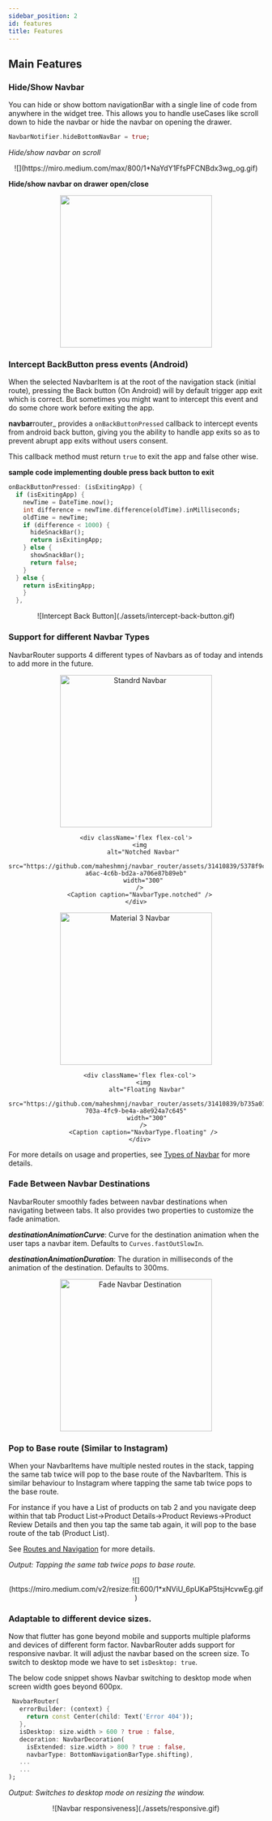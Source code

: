 ```yaml
---
sidebar_position: 2
id: features
title: Features
---
```


## Main Features


### Hide/Show Navbar

You can hide or show bottom navigationBar with a single line of code from anywhere in the widget tree. This allows you to handle useCases like scroll down to hide the navbar or hide the navbar on opening the drawer.

```dart
NavbarNotifier.hideBottomNavBar = true;
```

_Hide/show navbar on scroll_

<center>
  ![](https://miro.medium.com/max/800/1*NaYdY1FfsPFCNBdx3wg_og.gif)
</center>

**Hide/show navbar on drawer open/close**

<center>
  <img
    src="https://user-images.githubusercontent.com/31410839/173987446-c8c79bb0-d24c-46c1-bc4a-582508a4e187.gif"
    width="300"
  />
</center>

### Intercept BackButton press events (Android)

When the selected NavbarItem is at the root of the navigation stack (initial route), pressing the Back button (On Android) will by default trigger app exit which is correct. But sometimes you might want to intercept this event and do some chore work before exiting the app.

**navbar**router\_ provides a `onBackButtonPressed` callback to intercept events from android back button, giving you the ability to handle app exits so as to prevent abrupt app exits without users consent.

This callback method must return `true` to exit the app and false other wise.

**sample code implementing double press back button to exit**

```dart
onBackButtonPressed: (isExitingApp) {
  if (isExitingApp) {
    newTime = DateTime.now();
    int difference = newTime.difference(oldTime).inMilliseconds;
    oldTime = newTime;
    if (difference < 1000) {
      hideSnackBar();
      return isExitingApp;
    } else {
      showSnackBar();
      return false;
    }
  } else {
    return isExitingApp;
    }
  },
```

<center>![Intercept Back Button](./assets/intercept-back-button.gif)</center>

### Support for different Navbar Types

NavbarRouter supports 4 different types of Navbars as of today and intends to add more in the future.

<center>
  <div className="flex justify-center">
    <div className='flex flex-col'>
      <img
        alt="Standrd Navbar"
        src="https://github.com/maheshmnj/navbar_router/assets/31410839/62d6154f-dcf5-4aa9-a819-e2c84caebad1"
        width="300"
      />
      <Caption caption="NavbarType.standard" />
    </div>

    <div className='flex flex-col'>
      <img
        alt="Notched Navbar"
        src="https://github.com/maheshmnj/navbar_router/assets/31410839/5378f9cd-a6ac-4c6b-bd2a-a706e87b89eb"
        width="300"
      />
      <Caption caption="NavbarType.notched" />
    </div>

  </div>

   <div className="flex justify-center">
    <div className='flex flex-col'>
      <img
        alt="Material 3 Navbar"
        src="https://github.com/maheshmnj/navbar_router/assets/31410839/027adf4f-d527-4dc5-ac22-8fe321734977"
        width="300"
      />
      <Caption caption="NavbarType.material3" />
    </div>

      <div className='flex flex-col'>
        <img
          alt="Floating Navbar"
          src="https://github.com/maheshmnj/navbar_router/assets/31410839/b735a016-703a-4fc9-be4a-a8e924a7c645"
          width="300"
        />
        <Caption caption="NavbarType.floating" />
      </div>
  </div>
</center>

For more details on usage and properties, see [Types of Navbar](./types) for more details.

### Fade Between Navbar Destinations

NavbarRouter smoothly fades between navbar destinations when navigating between tabs. It also provides two properties to customize the fade animation.

**_destinationAnimationCurve_**: Curve for the destination animation when the user taps a navbar item. Defaults to `Curves.fastOutSlowIn`.

**_destinationAnimationDuration_**: The duration in milliseconds of the animation of the destination. Defaults to 300ms.

<center>
  <img
    alt="Fade Navbar Destination"
    src="https://github.com/flutter/flutter/assets/31410839/90e2d176-cd62-4e0f-8b3c-6afa64c96330"
    width="300"
  />
</center>

### Pop to Base route (Similar to Instagram)

When your NavbarItems have multiple nested routes in the stack, tapping the same tab twice will pop to the base route of the NavbarItem. This is similar behaviour to Instagram where tapping the same tab twice pops to the base route.

For instance if you have a List of products on tab 2 and you navigate deep within that tab
Product List->Product Details->Product Reviews->Product Review Details and then you tap the same tab again, it will pop to the base route of the tab (Product List).

See [Routes and Navigation](./routes-and-navigation) for more details.

_Output: Tapping the same tab twice pops to base route._

<center>
  ![](https://miro.medium.com/v2/resize:fit:600/1*xNViU_6pUKaP5tsjHcvwEg.gif)
</center>

### Adaptable to different device sizes.

Now that flutter has gone beyond mobile and supports multiple plaforms and devices of different form factor. NavbarRouter adds support for responsive navbar. It will adjust the navbar based on the screen size. To switch to desktop mode we have to set `isDesktop: true`.

The below code snippet shows Navbar switching to desktop mode when screen width goes beyond 600px.

```dart
 NavbarRouter(
   errorBuilder: (context) {
     return const Center(child: Text('Error 404'));
   },
   isDesktop: size.width > 600 ? true : false,
   decoration: NavbarDecoration(
     isExtended: size.width > 800 ? true : false,
     navbarType: BottomNavigationBarType.shifting),
   ...
   ...
);
```

_Output: Switches to desktop mode on resizing the window._

<center>![Navbar responsiveness](./assets/responsive.gif)</center>
